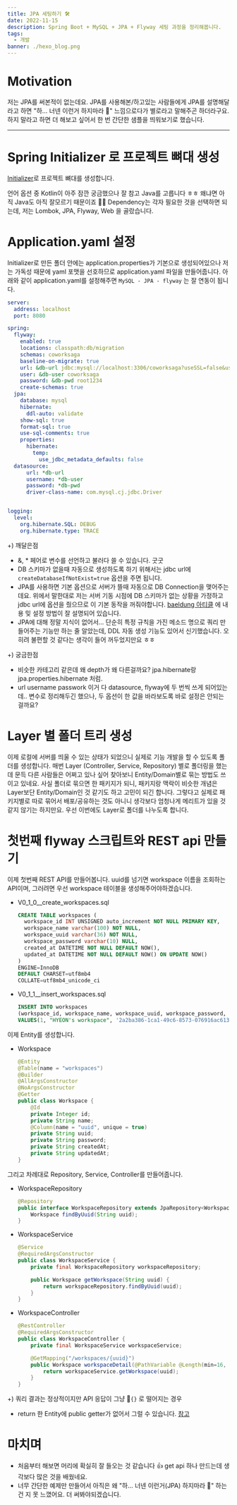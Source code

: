 ```yaml
---
title: JPA 세팅하기 🛠️
date: 2022-11-15
description: Spring Boot + MySQL + JPA + Flyway 세팅 과정을 정리해봅니다.
tags:
  - 개발
banner: ./hexo_blog.png
---
```

# Motivation

저는 JPA를 써본적이 없는데요. JPA를 사용해본/하고있는 사람들에게 JPA를 설명해달라고 하면 "하... 너넨 이런거 하지마라 🚬" 느낌으로다가 별로라고 말해주곤 하더라구요.
하지 말라고 하면 더 해보고 싶어서 한 번 간단한 샘플을 띄워보기로 했습니다.
***
# Spring Initializer 로 프로젝트 뼈대 생성

[Initializer](https://start.spring.io/)로 프로젝트 뼈대를 생성합니다.

언어 옵션 중 Kotlin이 아주 잠깐 궁금했으나 잘 참고 Java를 고릅니다 ㅎㅎ 왜냐면 아직 Java도 아직 잘모르기 때문이죠 🤦‍♀️
Dependency는 각자 필요한 것을 선택하면 되는데, 저는 Lombok, JPA, Flyway, Web 을 골랐습니다.

# Application.yaml 설정

Initializer로 만든 폴더 안에는 application.properties가 기본으로 생성되어있으나 저는 가독성 때문에 yaml 포맷을 선호하므로 application.yaml 파일을 만들어줍니다.
아래와 같이 application.yaml를 설정해주면 `MySQL - JPA - flyway` 는 잘 연동이 됩니다.

```yaml
server:
  address: localhost
  port: 8080

spring:
  flyway:
    enabled: true
    locations: classpath:db/migration
    schemas: coworksaga
    baseline-on-migrate: true
    url: &db-url jdbc:mysql://localhost:3306/coworksaga?useSSL=false&useUnicode=true&characterEncoding=UTF-8&serverTimezone=Asia/Seoul&createDatabaseIfNotExist=true&allowPublicKeyRetrieval=true
    user: &db-user coworksaga
    password: &db-pwd root1234
    create-schemas: true
  jpa:
    database: mysql
    hibernate:
      ddl-auto: validate
    show-sql: true
    format-sql: true
    use-sql-comments: true
    properties:
      hibernate:
        temp:
          use_jdbc_metadata_defaults: false
  datasource:
      url: *db-url
      username: *db-user
      password: *db-pwd
      driver-class-name: com.mysql.cj.jdbc.Driver


logging:
  level:
    org.hibernate.SQL: DEBUG
    org.hibernate.type: TRACE
```
+) 깨달은점

- &, * 페어로 변수를 선언하고 불러다 쓸 수 있습니다. 굿굿
- DB 스키마가 없을때 자동으로 생성하도록 하기 위해서는 jdbc url에 `createDatabaseIfNotExist=true` 옵션을 주면 됩니다.
- JPA를 사용하면 기본 옵션으로 서버가 뜰때 자동으로 DB Connection을 맺어주는데요. 위에서 말한대로 저는 서버 기동 시점에 DB 스키마가 없는 상황을 가정하고 jdbc url에 옵션을 줬으므로 이 기본 동작을 꺼줘야합니다. [baeldung 아티클](https://www.baeldung.com/spring-data-jpa-run-app-without-db) 에 내용 밎 설정 방법이 잘 설명되어 있습니다.
- JPA에 대해 정말 지식이 없어서... 단순히 특정 규칙을 가진 메소드 명으로 쿼리 만들어주는 기능만 하는 줄 알았는데, DDL 자동 생성 기능도 있어서 신기했습니다. 오히려 불편할 것 같다는 생각이 들어 꺼두었지만요 ㅎㅎ


+) 궁금한점

- 비슷한 카테고리 같은데 왜 depth가 왜 다른걸까요? jpa.hibernate랑 jpa.properties.hibernate 처럼.
- url username passwork 이거 다 datasource, flyway에 두 번씩 쓰게 되어있는데.. 변수로 정리해두긴 했으나, 두 옵션이 한 값을 바라보도록 바로 설정은 안되는걸까요?



# Layer 별 폴더 트리 생성

이제 로컬에 서버를 띄울 수 있는 상태가 되었으니 실제로 기능 개발을 할 수 있도록 폴더를 생성합니다.
매번 Layer (Controller, Service, Repository) 별로 폴더링을 했는데 문득 다른 사람들은 어쩌고 있나 싶어 찾아보니 Entity/Domain별로 묶는 방법도 쓰이고 있네요. 사실 폴더로 묶으면 한 패키지가 되니, 패키지랑 맥락이 비슷한 개념은 Layer보단 Entity/Domain인 것 같기도 하고 고민이 되긴 합니다. 그렇다고 실제로 패키지별로 따로 묶어서 배포/공유하는 것도 아니니 생각보다 엄청나게 메리트가 있을 것 같지 않기는 하지만요. 우선 이번에도 Layer로 폴더를 나누도록 합니다.



# 첫번째 flyway 스크립트와 REST api 만들기

이제 첫번째 REST API를 만들어봅니다.
uuid를 넘기면 workspace 이름을 조회하는 API이며, 그러려면 우선 workspace 테이블을 생성해주어야하겠습니다.

- V0_1_0__create_workspaces.sql

  ```sql
  CREATE TABLE workspaces (
  	workspace_id INT UNSIGNED auto_increment NOT NULL PRIMARY KEY,
  	workspace_name varchar(100) NOT NULL,
  	workspace_uuid varchar(36) NOT NULL,
  	workspace_password varchar(10) NULL,
  	created_at DATETIME NOT NULL DEFAULT NOW(),
  	updated_at DATETIME NOT NULL DEFAULT NOW() ON UPDATE NOW()
  )
  ENGINE=InnoDB
  DEFAULT CHARSET=utf8mb4
  COLLATE=utf8mb4_unicode_ci
  ```

- V0_1_1__insert_workspaces.sql

  ```sql
  INSERT INTO workspaces
  (workspace_id, workspace_name, workspace_uuid, workspace_password, created_at, updated_at)
  VALUES(1, "HYEON's workspace", '2a2ba386-1ca1-49c6-8573-076916ac6139', 'Password', now(), now());
  ```



이제 Entity를 생성합니다.

- Workspace

  ```java
  @Entity
  @Table(name = "workspaces")
  @Builder
  @AllArgsConstructor
  @NoArgsConstructor
  @Getter
  public class Workspace {
      @Id
      private Integer id;
      private String name;
      @Column(name = "uuid", unique = true)
      private String uuid;
      private String password;
      private String createdAt;
      private String updatedAt;
  }
  ```

그리고 차례대로 Repository, Service, Controller를 만들어줍니다.

- WorkspaceRepository

  ```java
  @Repository
  public interface WorkspaceRepository extends JpaRepository<Workspace, Integer> {
      Workspace findByUuid(String uuid);
  }
  ```

- WorkspaceService

  ```java
  @Service
  @RequiredArgsConstructor
  public class WorkspaceService {
      private final WorkspaceRepository workspaceRepository;
  
      public Workspace getWorkspace(String uuid) {
          return workspaceRepository.findByUuid(uuid);
      }
  }
  ```

- WorkspaceController

  ```java
  @RestController
  @RequiredArgsConstructor
  public class WorkspaceController {
      private final WorkspaceService workspaceService;
  
      @GetMapping("/workspaces/{uuid}")
      public Workspace workspaceDetail(@PathVariable @Length(min=16, max=16) String uuid) {
          return workspaceService.getWorkspace(uuid);
      }
  }
  ```



+) 쿼리 결과는 정상적이지만 API 응답이 그냥  `{}` 로 떨어지는 경우
- return 한 Entity에 public getter가 없어서 그럴 수 있습니다. [참고](https://stackoverflow.com/questions/49117622/spring-rest-controller-returns-empty-json-iterable-data-structure-why)

# 마치며

- 처음부터 해보면 머리에 확실히 잘 들오는 것 같습니다 👍 get api 하나 만드는데 생각보다 많은 것을 배웠네요.
- 너무 간단한 예제만 만들어서 아직은 왜 "하... 너넨 이런거(JPA) 하지마라 🚬" 하는건 지 못 느꼈어요. 더 써봐야되겠습니다.